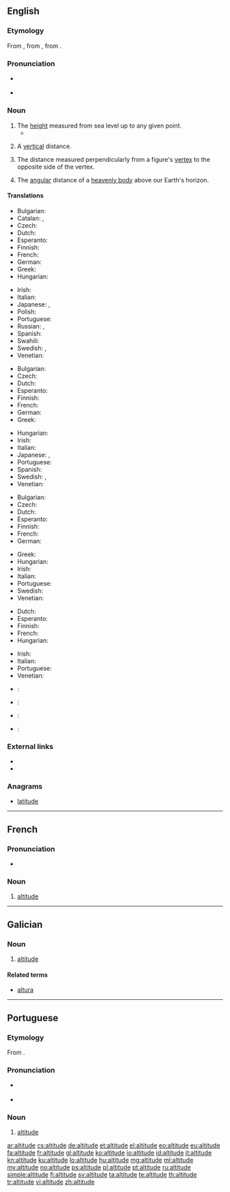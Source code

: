==English==
{{wikipedia}}

===Etymology===
From {{etyl|enm|en}}, from {{etyl|la|en}} {{term|altitudo||height|lang=la}}, from {{term|altus||high|lang=la}}.

===Pronunciation===
* {{a|UK}} {{IPA|/ˈælt.ɪˌtjuːd/|/ˈælt.ɪˌt͡ʃuːd/}}
* {{a|US}} {{IPA|/ˈælt.ɪˌtuːd/}}

===Noun===
{{en-noun}}

# The [[height]] measured from sea level up to any given point.
#* {{quote-magazine|date=2013-06-07|author=David Simpson
|volume=188|issue=26|page=36|magazine={{w|The Guardian Weekly}}
|title=[http://www.guardian.co.uk/books/2013/may/18/falling-upwards-richard-holmes-review Fantasy of navigation]
|passage=Like most human activities, ballooning has sponsored heroes and hucksters and a good deal in between. For every dedicated scientist patiently recording atmospheric pressure and wind speed while shivering at high '''altitudes''', there is a carnival barker with a bevy of pretty girls willing to dangle from a basket or parachute down to earth.}}
#: {{usex|As the '''altitude''' increases, the temperature gets lower, so remember to bring warm clothes to the mountains.|lang=en}}
# A [[vertical]] distance.
# {{context|geometry|lang=en}} The distance measured perpendicularly from a figure's [[vertex]] to the opposite side of the vertex.
#: {{usex|The perpendicular height of a triangle is known as its '''altitude'''.|lang=en}}
# {{context|astronomy|lang=en}} The [[angular]] distance of a [[heavenly body]] above our Earth's horizon.

====Translations====
{{trans-top|height measured from sea}}
* Bulgarian: {{t|bg|[[надморска]] [[височина]]|sc=Cyrl}}
* Catalan: {{t|ca|altitud|f}}, {{t|ca|alçada|f}}
* Czech: {{t|cs|nadmořská výška|f}}
* Dutch: {{t+|nl|hoogte}}
* Esperanto: {{t|eo|alteco}}
* Finnish: {{t+|fi|korkeus}}
* French: {{t+|fr|altitude|f}}
* German: {{t+|de|Höhe|f}}
* Greek: {{t+|el|υψόμετρο|n|tr=ypsómetro}}
* Hungarian: {{t+|hu|magasság}}
{{trans-mid}}
* Irish: {{t|ga|airde|f}}
* Italian: {{t+|it|altitudine|f}}
* Japanese: {{t+|ja|海抜|tr=kaibatsu}}, {{t+|ja|高度|tr=kōdo}}
* Polish: {{t|pl|[[wysokość]] [[bezwzględna]]|f}}
* Portuguese: {{t+|pt|altitude|f}}
* Russian: {{t+|ru|высота|f|tr=vysotá}}, {{t|ru|[[высота́]] [[над]] [[уровень|у́ровнем]] [[море|мо́ря]]|f}}
* Spanish: {{t+|es|altitud|p}}
* Swahili: {{t+|sw|kimo}}
* Swedish: {{t+|sv|altitud|c}}, {{t+|sv|höjd|c}}
* Venetian: {{t|vec|altézsa|f}}
{{trans-bottom}}

{{trans-top|distance measured upwards}}
* Bulgarian: {{t+|bg|височина}}
* Czech: {{t|cs|výška|f}}
* Dutch: {{t+|nl|hoogte}}
* Esperanto: {{t|eo|alteco}}
* Finnish: {{t+|fi|korkeus}}
* French: {{t+|fr|altitude|f}}
* German: {{t+|de|Höhe|f}}
* Greek: {{t+|el|ύψος|n|tr=ýpsos}}
{{trans-mid}}
* Hungarian: {{t+|hu|magasság}}
* Irish: {{t|ga|airde|f}}
* Italian: {{t+|it|altezza|f}}
* Japanese: {{t|ja|高さ|tr=takasa}}, {{t+|ja|高度|tr=kōdo}}
* Portuguese: {{t+|pt|altitude|f}}
* Spanish: {{t+|es|altura|f}}
* Swedish: {{t+|sv|höjd|c}}, {{t+|sv|altitud|c}}
* Venetian: {{t|vec|altézsa|f}}
{{trans-bottom}}

{{trans-top|distance measured perpendicularly from a figure's vertex to the opposite side of the vertex}}
* Bulgarian: {{t+|bg|височина}}
* Czech: {{t|cs|výška|f}}
* Dutch: {{t+|nl|hoogte}}
* Esperanto: {{t|eo|alteco}}
* Finnish: {{t+|fi|korkeus}}
* French: {{t+|fr|hauteur|f}}
* German: {{t+|de|Höhe|f}}
{{trans-mid}}
* Greek: {{t+|el|ύψος|n|tr=ýpsos}}
* Hungarian: {{t+|hu|magasság}}
* Irish: {{t|ga|airde|f}}
* Italian: {{t+|it|altezza|f}}
* Portuguese: {{t+|pt|altitude|f}}
* Swedish: {{t+|sv|höjd|c}}
* Venetian: {{t|vec|altézsa|f}}
{{trans-bottom}}

{{trans-top|distance measured angularly of a heavenly body}}
* Dutch: {{t+|nl|hoogte}}
* Esperanto: {{t|eo|alteco}}
* Finnish: {{t+|fi|korkeus}}
* French: {{t+|fr|altitude|f}}
* Hungarian: {{t+|hu|magasság}}
{{trans-mid}}
* Irish: {{t|ga|airde|f}}
* Italian: {{t+|it|altezza|f}}
* Portuguese: {{t+|pt|altitude|f}}
* Venetian: {{t|vec|altézsa|f}}
{{trans-bottom}}

{{checktrans-top}}
* {{ttbc|cmn}}: {{t+|cmn|海拔|sc=Hani}}
* {{ttbc|ia}}: {{t|ia|altitude}}
{{trans-mid}}
* {{ttbc|ko}}: {{t+|ko|고도|sc=Hang|tr=godo}}
* {{ttbc|ckb}}: {{t+|ku|به‌رزی|sc=ku-Arab}} {{rftranslit|ku}}
{{trans-bottom}}

===External links===
* {{R:Webster 1913}}
* {{R:Century 1911}}

===Anagrams===
* [[latitude]]

----

==French==

===Pronunciation===
* {{audio|Fr-altitude.ogg|Audio}}

===Noun===
{{fr-noun|f}}

# [[#English|altitude]]

----

==Galician==

===Noun===
{{gl-noun|f}}

# [[#English|altitude]]

====Related terms====
* [[altura]]

----

==Portuguese==

===Etymology===
From {{etyl|la|pt}} {{term|altitudo|lang=la}}.

===Pronunciation===
* {{a|PT}} {{IPA|/aɫ.ti.ˈtu.ðɨ/|lang=pt}}
* {{hyphenation|al|ti|tu|de}}

===Noun===
{{pt-noun|f}}

# [[#English|altitude]]

[[ar:altitude]]
[[cs:altitude]]
[[de:altitude]]
[[et:altitude]]
[[el:altitude]]
[[eo:altitude]]
[[eu:altitude]]
[[fa:altitude]]
[[fr:altitude]]
[[gl:altitude]]
[[ko:altitude]]
[[io:altitude]]
[[id:altitude]]
[[it:altitude]]
[[kn:altitude]]
[[ku:altitude]]
[[lo:altitude]]
[[hu:altitude]]
[[mg:altitude]]
[[ml:altitude]]
[[my:altitude]]
[[no:altitude]]
[[ps:altitude]]
[[pl:altitude]]
[[pt:altitude]]
[[ru:altitude]]
[[simple:altitude]]
[[fi:altitude]]
[[sv:altitude]]
[[ta:altitude]]
[[te:altitude]]
[[th:altitude]]
[[tr:altitude]]
[[vi:altitude]]
[[zh:altitude]]